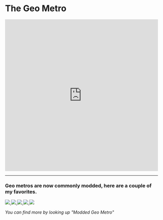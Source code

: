 <Container>

# The Geo Metro


<iframe src="https://en.wikipedia.org/wiki/Geo_Metro" width="100%" height="500" frameBorder="0" allowtransparency="true" allow="encrypted-media"></iframe>

---

### Geo metros are now commonly modded, here are a couple of my favorites.

  <a class="gtm-button" href="https://www.motor1.com/news/507024/geo-metro-convertible-rm-auction/" rel="external">
    <img src="https://cdn.motor1.com/images/mgl/4JR3o/s1/1992-geo-metro-convertible.jpg" />
  </a>
  <a class="gtm-button" href="https://bringatrailer.com/listing/1990-geo-metro/" rel="external">
    <img src="https://bringatrailer.com/wp-content/uploads/2020/01/1990_geo_metro_15807691513d40716DSC05196.jpg?fit=940%2C627" />
  </a>
  <a class="gtm-button" href="https://gmauthority.com/blog/2020/07/1993-geo-metro-truccar-cant-hold-much-but-it-sure-is-cute/" rel="external">
    <img src="https://cdn.motor1.com/images/mgl/Vp6kl/s1/1993-geo-metro-for-sale-front-three-quarter.jpg" />
  </a>
  <a class="gtm-button" href="https://www.wsj.com/articles/a-humble-geo-souped-up-for-drag-racing-1476805365" rel="external">
    <img src="https://s.wsj.net/public/resources/images/BN-QG227_MYRIDE_M_20161013154347.jpg" />
  </a>
  <a class="gtm-button" href="https://www.sandiegouniontribune.com/news/sd-me-fuel-efficiency-modification-20181121-story.html" rel="external">
    <img src="https://ca-times.brightspotcdn.com/dims4/default/13b25f9/2147483647/strip/true/crop/1024x576+0+0/resize/840x473!/format/webp/quality/90/?url=https%3A%2F%2Fcalifornia-times-brightspot.s3.amazonaws.com%2F79%2F01%2F52fc5cef99ef57ea7b5c7df38cc6%2Fsd-1542992184-putvo466tt-snap-image" />
  </a>

_You can find more by looking up "Modded Geo Metro"_

</Container>

